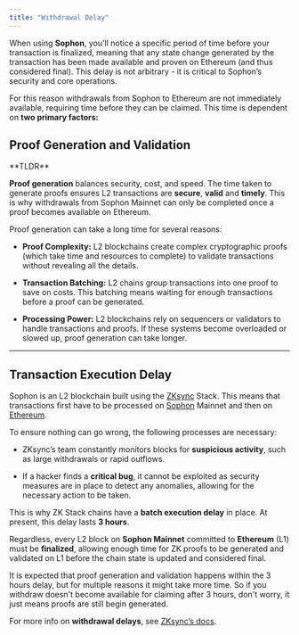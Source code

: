 ```yaml
---
title: "Withdrawal Delay"
---
```


When using **Sophon**, you'll notice a specific period of time before your transaction is finalized, meaning that any state change generated by the transaction has been made available and proven on Ethereum (and thus considered final). This delay is not arbitrary - it is critical to Sophon’s security and core operations.

For this reason withdrawals from Sophon to Ethereum are not immediately available, requiring time before they can be claimed. This time is dependent on **two primary factors:**

## Proof Generation and Validation

<Warning>
  **TLDR**

  **Proof generation** balances security, cost, and speed. The time taken to generate proofs ensures L2 transactions are **secure**, **valid** and **timely**. This is why withdrawals from Sophon Mainnet can only be completed once a proof becomes available on Ethereum.
</Warning>

Proof generation can take a long time for several reasons:

* **Proof Complexity:** L2 blockchains create complex cryptographic proofs (which take time and resources to complete) to validate transactions without revealing all the details.

* **Transaction Batching:** L2 chains group transactions into one proof to save on costs. This batching means waiting for enough transactions before a proof can be generated.

* **Processing Power:** L2 blockchains rely on sequencers or validators to handle transactions and proofs. If these systems become overloaded or slowed up, proof generation can take longer.

***

## Transaction Execution Delay

Sophon is an L2 blockchain built using the [ZKsync](https://zksync.io/) Stack. This means that transactions first have to be processed on [Sophon](https://sophon.xyz/) Mainnet and then on [Ethereum](https://ethereum.org/en/).

To ensure nothing can go wrong, the following processes are necessary:

* ZKsync’s team constantly monitors blocks for **suspicious activity**, such as large withdrawals or rapid outflows.

* If a hacker finds a **critical bug**, it cannot be exploited as security measures are in place to detect any anomalies, allowing for the necessary action to be taken.

This is why ZK Stack chains have a **batch execution delay** in place. At present, this delay lasts **3 hours**.

Regardless, every L2 block on **Sophon Mainnet** committed to **Ethereum** (L1) must be **finalized**, allowing enough time for ZK proofs to be generated and validated on L1 before the chain state is updated and considered final.

It is expected that proof generation and validation happens within the 3 hours delay, but for multiple reasons it might take more time. So if you withdraw doesn't become available for claiming after 3 hours, don't worry, it just means proofs are still begin generated.

<Tip>For more info on **withdrawal delays**, see [ZKsync’s docs](https://docs.zksync.io/zksync-protocol/security/withdrawal-delay).</Tip>